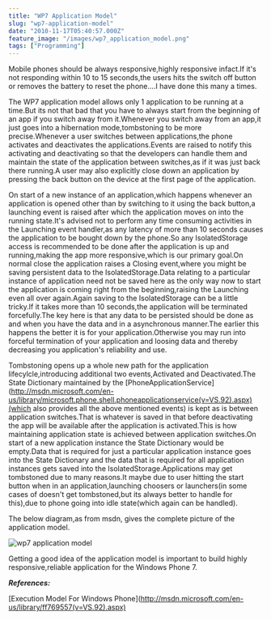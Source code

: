 ```yaml
---
title: "WP7 Application Model"
slug: "wp7-application-model"
date: "2010-11-17T05:40:57.000Z"
feature_image: "/images/wp7_application_model.png"
tags: ["Programming"]
---
```


Mobile phones should be always responsive,highly responsive infact.If it's not responding within 10 to 15 seconds,the users hits the switch off button or removes the battery to reset the phone....I have done this many a times.

The WP7 application model allows only 1 application to be running at a time.But its not that bad that you have to always start from the beginning of an app if you switch away from it.Whenever you switch away from an app,it just goes into a hibernation mode,tombstoning to be more precise.Whenever a user switches between applications,the phone activates and deactivates the applications.Events are raised to notify this activating and deactivating so that the developers can handle them and maintain the state of the application between switches,as if it was just back there running.A user may also explicitly close down an application by pressing the back button on the device at the first page of the application.

On start of a new instance of an application,which happens whenever an application is opened other than by switching to it using the back button,a launching event is raised after which the application moves on into the running state.It's advised not to perform any time consuming activities in the Launching event handler,as any latency of more than 10 seconds causes the application to be bought down by the phone.So any IsolatedStorage access is recommended to be done after the application is up and running,making the app more responsive,which is our primary goal.On normal close the application raises a Closing event,where you might be saving persistent data to the IsolatedStorage.Data relating to a particular instance of application need not be saved here as the only way now to start the application is coming right from the beginning,raising the Launching even all over again.Again saving to the IsolatedStorage can be a little tricky.If it takes more than 10 seconds,the application will be terminated forcefully.The key here is that any data to be persisted should be done as and when you have the data and in a asynchronous manner.The earlier this happens the better it is for your application.Otherwise you may run into forceful termination of your application and loosing data and thereby decreasing you application's reliability and use.

Tombstoning opens up a whole new path for the application lifecylcle,introducing additional two events,Activated and Deactivated.The State Dictionary maintained by the \[PhoneApplicationService\](http://msdn.microsoft.com/en-us/library/microsoft.phone.shell.phoneapplicationservice(v=VS.92).aspx)(which also provides all the above mentioned events) is kept as is between application switches.That is whatever is saved in that before deactivating the app will be available after the application is activated.This is how maintaining application state is achieved between application switches.On start of a new application instance the State Dictionary would be empty.Data that is required for just a particular application instance goes into the State Dictionary and the data that is required for all application instances gets saved into the IsolatedStorage.Applications may get tombstoned due to many reasons.It maybe due to user hitting the start button when in an application,launching choosers or launchers(in some cases of doesn't get tombstoned,but its always better to handle for this),due to phone going into idle state(which again can be handled).

The below diagram,as from msdn, gives the complete picture of the application model.

![wp7 application model](/images/wp7_application_model.png)

Getting a good idea of the application model is important to build highly responsive,reliable application for the Windows Phone 7.

**_References:_**

\[Execution Model For Windows Phone\](http://msdn.microsoft.com/en-us/library/ff769557(v=VS.92).aspx)